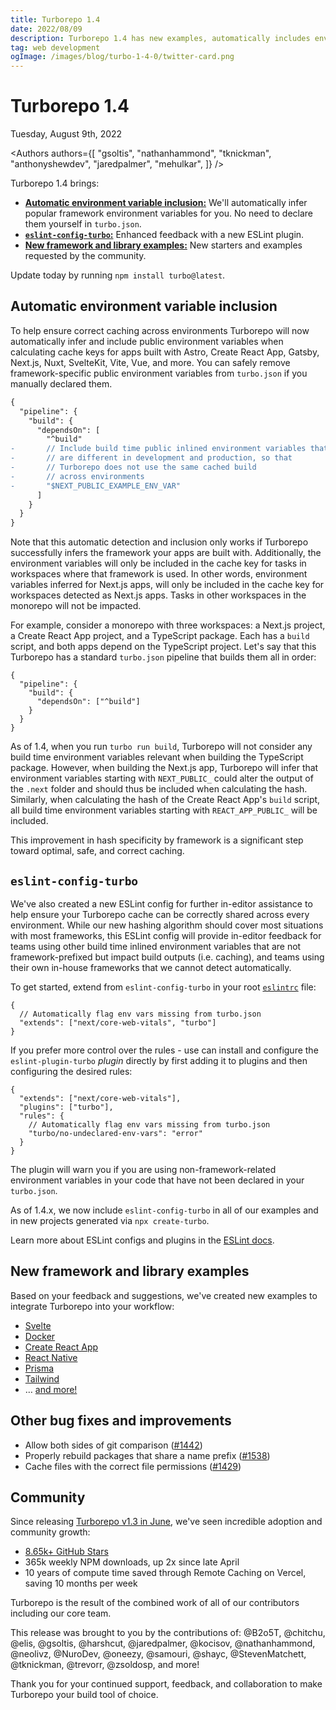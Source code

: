 ```yaml
---
title: Turborepo 1.4
date: 2022/08/09
description: Turborepo 1.4 has new examples, automatically includes environment variables, and more!
tag: web development
ogImage: /images/blog/turbo-1-4-0/twitter-card.png
---
```


# Turborepo 1.4


<Date>
  Tuesday, August 9th, 2022
</Date>

<Authors
  authors={[
    "gsoltis",
    "nathanhammond",
    "tknickman",
    "anthonyshewdev",
    "jaredpalmer",
    "mehulkar",
  ]}
/>

Turborepo 1.4 brings:

- [**Automatic environment variable inclusion:**](#automatic-environment-variable-inclusion) We'll automatically infer popular framework environment variables for you. No need to declare them yourself in `turbo.json`.
- [**`eslint-config-turbo`:**](#eslint-config-turbo) Enhanced feedback with a new ESLint plugin.
- [**New framework and library examples:**](#new-framework-and-library-examples) New starters and examples requested by the community.

Update today by running `npm install turbo@latest`.

## Automatic environment variable inclusion

To help ensure correct caching across environments Turborepo will now automatically infer and include public environment variables when calculating cache keys for apps built with Astro, Create React App, Gatsby, Next.js, Nuxt, SvelteKit, Vite, Vue, and more. You can safely remove framework-specific public environment variables from `turbo.json` if you manually declared them.

```diff filename="turbo.json"
{
  "pipeline": {
    "build": {
      "dependsOn": [
        "^build"
-       // Include build time public inlined environment variables that
-       // are different in development and production, so that
-       // Turborepo does not use the same cached build
-       // across environments
-       "$NEXT_PUBLIC_EXAMPLE_ENV_VAR"
      ]
    }
  }
}
```

Note that this automatic detection and inclusion only works if Turborepo successfully infers the framework your apps are built with. Additionally, the environment variables will only be included in the cache key for tasks in workspaces where that framework is used. In other words, environment variables inferred for Next.js apps, will only be included in the cache key for workspaces detected as Next.js apps. Tasks in other workspaces in the monorepo will not be impacted.

For example, consider a monorepo with three workspaces: a Next.js project, a Create React App project, and a TypeScript package. Each has a `build` script, and both apps depend on the TypeScript project. Let's say that this Turborepo has a standard `turbo.json` pipeline that builds them all in order:

```jsonc filename="turbo.json"
{
  "pipeline": {
    "build": {
      "dependsOn": ["^build"]
    }
  }
}
```

As of 1.4, when you run `turbo run build`, Turborepo will not consider any build time environment variables relevant when building the TypeScript package. However, when building the Next.js app, Turborepo will infer that environment variables starting with `NEXT_PUBLIC_` could alter the output of the `.next` folder and should thus be included when calculating the hash. Similarly, when calculating the hash of the Create React App's `build` script, all build time environment variables starting with `REACT_APP_PUBLIC_` will be included.

This improvement in hash specificity by framework is a significant step toward optimal, safe, and correct caching.

## `eslint-config-turbo`

We've also created a new ESLint config for further in-editor assistance to help ensure your Turborepo cache can be correctly shared across every environment. While our new hashing algorithm should cover most situations with most frameworks, this ESLint config will provide in-editor feedback for teams using other build time inlined environment variables that are not framework-prefixed but impact build outputs (i.e. caching), and teams using their own in-house frameworks that we cannot detect automatically.

To get started, extend from `eslint-config-turbo` in your root [`eslintrc`](https://eslint.org/docs/latest/user-guide/configuring/configuration-files#configuration-file-formats) file:

```jsonc
{
  // Automatically flag env vars missing from turbo.json
  "extends": ["next/core-web-vitals", "turbo"]
}
```

If you prefer more control over the rules - use can install and configure the `eslint-plugin-turbo` _plugin_ directly by first adding it to plugins and then configuring the desired rules:

```jsonc
{
  "extends": ["next/core-web-vitals"],
  "plugins": ["turbo"],
  "rules": {
    // Automatically flag env vars missing from turbo.json
    "turbo/no-undeclared-env-vars": "error"
  }
}
```

The plugin will warn you if you are using non-framework-related environment variables in your code that have not been declared in your `turbo.json`.

As of 1.4.x, we now include `eslint-config-turbo` in all of our examples and in new projects generated via `npx create-turbo`.

Learn more about ESLint configs and plugins in the [ESLint docs](https://eslint.org/docs/latest/).

## New framework and library examples

Based on your feedback and suggestions, we've created new examples to integrate Turborepo into your workflow:

- [Svelte](https://github.com/vercel/turbo/tree/main/examples/with-svelte)
- [Docker](https://github.com/vercel/turbo/tree/main/examples/with-docker)
- [Create React App](https://github.com/vercel/turbo/tree/main/examples/with-create-react-app)
- [React Native](https://github.com/vercel/turbo/tree/main/examples/with-react-native-web)
- [Prisma](https://github.com/vercel/turbo/tree/main/examples/with-prisma)
- [Tailwind](https://github.com/vercel/turbo/tree/main/examples/with-tailwind)
- … [and more!](https://github.com/vercel/turbo/tree/main/examples)

## Other bug fixes and improvements

- Allow both sides of git comparison ([#1442](https://github.com/vercel/turbo/pull/1442))
- Properly rebuild packages that share a name prefix ([#1538](https://github.com/vercel/turbo/pull/1538))
- Cache files with the correct file permissions ([#1429](https://github.com/vercel/turbo/pull/1429))

## Community

Since releasing [Turborepo v1.3 in June](notion://www.notion.so/blog/turbo-1-3-0), we've seen incredible adoption and community growth:

- [8.65k+ GitHub Stars](https://github.com/vercel/turbo)
- 365k weekly NPM downloads, up 2x since late April
- 10 years of compute time saved through Remote Caching on Vercel, saving 10 months per week

Turborepo is the result of the combined work of all of our contributors including our core team.

This release was brought to you by the contributions of: @B2o5T, @chitchu, @elis, @gsoltis, @harshcut, @jaredpalmer, @kocisov, @nathanhammond, @neolivz, @NuroDev, @oneezy, @samouri, @shayc, @StevenMatchett, @tknickman, @trevorr, @zsoldosp, and more!

Thank you for your continued support, feedback, and collaboration to make Turborepo your build tool of choice.
